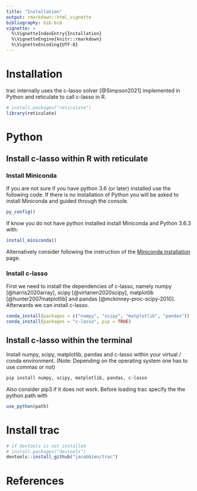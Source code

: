 ```yaml
---
title: "Installation"
output: rmarkdown::html_vignette
bibliography: bib.bib
vignette: >
  %\VignetteIndexEntry{Installation}
  %\VignetteEngine{knitr::rmarkdown}
  %\VignetteEncoding{UTF-8}
---
```


<!--
To knit this vignette, I ran the following within an R console:

knitr::knit("trac-example.Rmd.orig", output = "trac-example.Rmd")

-->



# Installation

trac internally uses the c-lasso solver [@Simpson2021] implemented in Python and reticulate to call c-lasso in R.


```r
# install.packages("reticulate")
library(reticulate)
```

# Python

## Install c-lasso within R with reticulate

### Install Miniconda

If you are not sure if you have python 3.6 (or later) installed use the following code. If there is no installation of Python you will be asked to install Miniconda and guided through the console.


```r
py_config()
```

If know you do not have python installed install Miniconda and Python 3.6.3 with:


```r
install_miniconda()
```

Alternatively consider following the instruction of the [Miniconda installation](https://docs.conda.io/en/latest/miniconda.html) page.

### Install c-lasso

First we need to install the dependencies of c-lasso, namely numpy [@harris2020array], scipy [@virtanen2020scipy], matplotlib [@hunter2007matplotlib] and pandas [@mckinney-proc-scipy-2010]. Afterwards we can install c-lasso.


```r
conda_install(packages = c("numpy", "scipy", "matplotlib", "pandas"))
conda_install(packages = "c-lasso", pip = TRUE)
```

## Install c-lasso within the terminal

Install numpy, scipy, matplotlib, pandas and c-lasso within your virtual / conda environment. (Note: Depending on the operating system one has to use commas or not)


```bash
pip install numpy, scipy, matplotlib, pandas, c-lasso
```

Also consider pip3 if it does not work. Before loading trac specify the the python path with


```r
use_python(path)
```

# Install trac


```r
# if devtools is not installed
# install.packages("devtools")
devtools::install_github("jacobbien/trac")
```

# References
